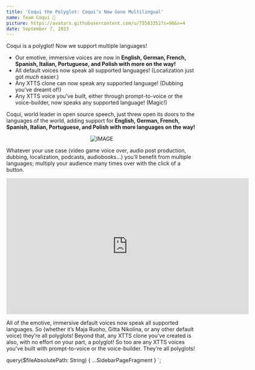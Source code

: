 ```yaml
---
title: 'Coqui the Polyglot: Coqui’s Now Gone Multilingual'
name: Team Coqui 🐸
picture: https://avatars.githubusercontent.com/u/75583352?s=96&v=4
date: September 7, 2023
---
```



Coqui is a polyglot! Now we support multiple languages!

- Our emotive, immersive voices are now in **English, German, French, Spanish, Italian,
  Portuguese, and Polish with more on the way!**
- All default voices now speak all supported languages! (Localization just got _much_
  easier.)
- Any XTTS clone can now speak any supported language! (Dubbing you’ve dreamt of!)
- Any XTTS voice you’ve built, either through prompt-to-voice or the voice-builder, now
  speaks any supported language! (Magic!)

Coqui, world leader in open source speech, just threw open its doors to the
languages of the world, adding support for **English, German, French, Spanish,
Italian, Portuguese, and Polish with more languages on the way!**

<div align="center">

<Link to="https://app.coqui.ai/auth/signup">

![IMAGE](../../../data/images/blog/posts/blog-coqui-the-polyglot-try-now-for-free.png)

</Link>

</div>

Whatever your use case (video game voice over, audio post production, dubbing,
localization, podcasts, audiobooks…) you’ll benefit from multiple languages;
multiply your audience many times over with the click of a button.

<div align="center">
  <iframe
    style="width:640px; height:360px;
           border-width: 0px 0px 0px 0px;
           border-style: solid solid solid solid;
           border-color: black black black black;"
    src="https://youtube.com/embed/mI9P7oIl_Uc?autoplay=1&loop=1&playlist=mI9P7oIl_Uc"
    allow="accelerometer;
        autoplay; encrypted-media; gyroscope; picture-in-picture"
    allowfullscreen
  ></iframe>
</div>

All of the emotive, immersive default voices now speak all supported languages.
So (whether it’s Maja Ruoho, Gitta Nikolina, or any other default voice) they’re all
polyglots! Beyond that, any XTTS clone you’ve created is also, with no effort on
your part, a polyglot! So too are any XTTS voices you’ve built with prompt-to-voice
or the voice-builder. They’re all polyglots!

  query($fileAbsolutePath: String) {
    ...SidebarPageFragment
  }
`;
